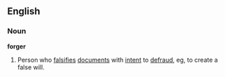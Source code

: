 ==English==
===Noun===
'''forger'''
# Person who [[falsifies]] [[documents]] with [[intent]] to [[defraud]], eg, to create a false will.
